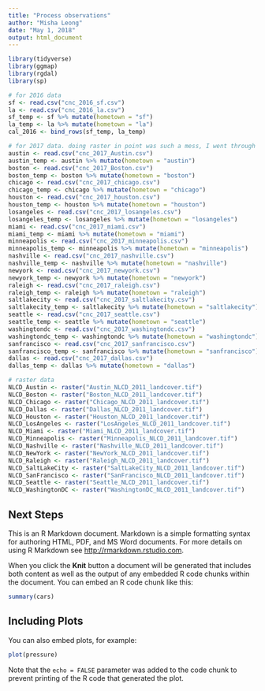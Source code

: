 ```yaml
---
title: "Process observations"
author: "Misha Leong"
date: "May 1, 2018"
output: html_document
---
```


```r
library(tidyverse)
library(ggmap)
library(rgdal)
library(sp)

# for 2016 data
sf <- read.csv("cnc_2016_sf.csv")
la <- read.csv("cnc_2016_la.csv")
sf_temp <- sf %>% mutate(hometown = "sf")
la_temp <- la %>% mutate(hometown = "la")
cal_2016 <- bind_rows(sf_temp, la_temp)

# for 2017 data. doing raster in point was such a mess, I went through and just manually downloaded each project :/
austin <- read.csv("cnc_2017_Austin.csv")
austin_temp <- austin %>% mutate(hometown = "austin")
boston <- read.csv("cnc_2017_Boston.csv")
boston_temp <- boston %>% mutate(hometown = "boston")
chicago <- read.csv("cnc_2017_chicago.csv")
chicago_temp <- chicago %>% mutate(hometown = "chicago")
houston <- read.csv("cnc_2017_houston.csv")
houston_temp <- houston %>% mutate(hometown = "houston")
losangeles <- read.csv("cnc_2017_losangeles.csv")
losangeles_temp <- losangeles %>% mutate(hometown = "losangeles")
miami <- read.csv("cnc_2017_miami.csv")
miami_temp <- miami %>% mutate(hometown = "miami")
minneapolis <- read.csv("cnc_2017_minneapolis.csv")
minneapolis_temp <- minneapolis %>% mutate(hometown = "minneapolis")
nashville <- read.csv("cnc_2017_nashville.csv")
nashville_temp <- nashville %>% mutate(hometown = "nashville")
newyork <- read.csv("cnc_2017_newyork.csv")
newyork_temp <- newyork %>% mutate(hometown = "newyork")
raleigh <- read.csv("cnc_2017_raleigh.csv")
raleigh_temp <- raleigh %>% mutate(hometown = "raleigh")
saltlakecity <- read.csv("cnc_2017_saltlakecity.csv")
saltlakecity_temp <- saltlakecity %>% mutate(hometown = "saltlakecity")
seattle <- read.csv("cnc_2017_seattle.csv")
seattle_temp <- seattle %>% mutate(hometown = "seattle")
washingtondc <- read.csv("cnc_2017_washingtondc.csv")
washingtondc_temp <- washingtondc %>% mutate(hometown = "washingtondc")
sanfrancisco <- read.csv("cnc_2017_sanfrancisco.csv")
sanfrancisco_temp <- sanfrancisco %>% mutate(hometown = "sanfrancisco")
dallas <- read.csv("cnc_2017_dallas.csv")
dallas_temp <- dallas %>% mutate(hometown = "dallas")

# raster data
NLCD_Austin <- raster("Austin_NLCD_2011_landcover.tif")
NLCD_Boston <- raster("Boston_NLCD_2011_landcover.tif")
NLCD_Chicago <- raster("Chicago_NLCD_2011_landcover.tif")
NLCD_Dallas <- raster("Dallas_NLCD_2011_landcover.tif")
NLCD_Houston <- raster("Houston_NLCD_2011_landcover.tif")
NLCD_LosAngeles <- raster("LosAngeles_NLCD_2011_landcover.tif")
NLCD_Miami <- raster("Miami_NLCD_2011_landcover.tif")
NLCD_Minneapolis <- raster("Minneapolis_NLCD_2011_landcover.tif")
NLCD_Nashville <- raster("Nashville_NLCD_2011_landcover.tif")
NLCD_NewYork <- raster("NewYork_NLCD_2011_landcover.tif")
NLCD_Raleigh <- raster("Raleigh_NLCD_2011_landcover.tif")
NLCD_SaltLakeCity <- raster("SaltLakeCity_NLCD_2011_landcover.tif")
NLCD_SanFrancisco <- raster("SanFrancisco_NLCD_2011_landcover.tif")
NLCD_Seattle <- raster("Seattle_NLCD_2011_landcover.tif")
NLCD_WashingtonDC <- raster("WashingtonDC_NLCD_2011_landcover.tif")

```

## Next Steps

This is an R Markdown document. Markdown is a simple formatting syntax for authoring HTML, PDF, and MS Word documents. For more details on using R Markdown see <http://rmarkdown.rstudio.com>.

When you click the **Knit** button a document will be generated that includes both content as well as the output of any embedded R code chunks within the document. You can embed an R code chunk like this:

```r
summary(cars)
```

## Including Plots

You can also embed plots, for example:

```r
plot(pressure)
```

Note that the `echo = FALSE` parameter was added to the code chunk to prevent printing of the R code that generated the plot.
